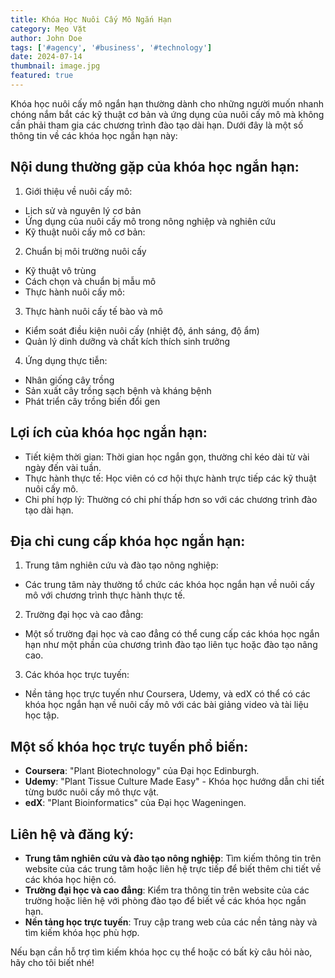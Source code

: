 ---
title: Khóa Học Nuôi Cấy Mô Ngắn Hạn
category: Mẹo Vặt
author: John Doe
tags: ['#agency', '#business', '#technology']
date: 2024-07-14
thumbnail: image.jpg
featured: true
---

Khóa học nuôi cấy mô ngắn hạn thường dành cho những người muốn nhanh chóng nắm bắt các kỹ thuật cơ bản và ứng dụng của nuôi cấy mô mà không cần phải tham gia các chương trình đào tạo dài hạn. Dưới đây là một số thông tin về các khóa học ngắn hạn này:

## Nội dung thường gặp của khóa học ngắn hạn:

1. Giới thiệu về nuôi cấy mô:

- Lịch sử và nguyên lý cơ bản
- Ứng dụng của nuôi cấy mô trong nông nghiệp và nghiên cứu
- Kỹ thuật nuôi cấy mô cơ bản:

2. Chuẩn bị môi trường nuôi cấy

- Kỹ thuật vô trùng
- Cách chọn và chuẩn bị mẫu mô
- Thực hành nuôi cấy mô:

3. Thực hành nuôi cấy tế bào và mô

- Kiểm soát điều kiện nuôi cấy (nhiệt độ, ánh sáng, độ ẩm)
- Quản lý dinh dưỡng và chất kích thích sinh trưởng

4. Ứng dụng thực tiễn:

- Nhân giống cây trồng
- Sản xuất cây trồng sạch bệnh và kháng bệnh
- Phát triển cây trồng biến đổi gen

## Lợi ích của khóa học ngắn hạn:

- Tiết kiệm thời gian: Thời gian học ngắn gọn, thường chỉ kéo dài từ vài ngày đến vài tuần.
- Thực hành thực tế: Học viên có cơ hội thực hành trực tiếp các kỹ thuật nuôi cấy mô.
- Chi phí hợp lý: Thường có chi phí thấp hơn so với các chương trình đào tạo dài hạn.

## Địa chỉ cung cấp khóa học ngắn hạn:

1. Trung tâm nghiên cứu và đào tạo nông nghiệp:

- Các trung tâm này thường tổ chức các khóa học ngắn hạn về nuôi cấy mô với chương trình thực hành thực tế.

2. Trường đại học và cao đẳng:

- Một số trường đại học và cao đẳng có thể cung cấp các khóa học ngắn hạn như một phần của chương trình đào tạo liên tục hoặc đào tạo nâng cao.

3. Các khóa học trực tuyến:

- Nền tảng học trực tuyến như Coursera, Udemy, và edX có thể có các khóa học ngắn hạn về nuôi cấy mô với các bài giảng video và tài liệu học tập.

## Một số khóa học trực tuyến phổ biến:

- **Coursera**: "Plant Biotechnology" của Đại học Edinburgh.
- **Udemy**: "Plant Tissue Culture Made Easy" - Khóa học hướng dẫn chi tiết từng bước nuôi cấy mô thực vật.
- **edX**: "Plant Bioinformatics" của Đại học Wageningen.

## Liên hệ và đăng ký:

- **Trung tâm nghiên cứu và đào tạo nông nghiệp**: Tìm kiếm thông tin trên website của các trung tâm hoặc liên hệ trực tiếp để biết thêm chi tiết về các khóa học hiện có.
- **Trường đại học và cao đẳng**: Kiểm tra thông tin trên website của các trường hoặc liên hệ với phòng đào tạo để biết về các khóa học ngắn hạn.
- **Nền tảng học trực tuyến**: Truy cập trang web của các nền tảng này và tìm kiếm khóa học phù hợp.

Nếu bạn cần hỗ trợ tìm kiếm khóa học cụ thể hoặc có bất kỳ câu hỏi nào, hãy cho tôi biết nhé!






